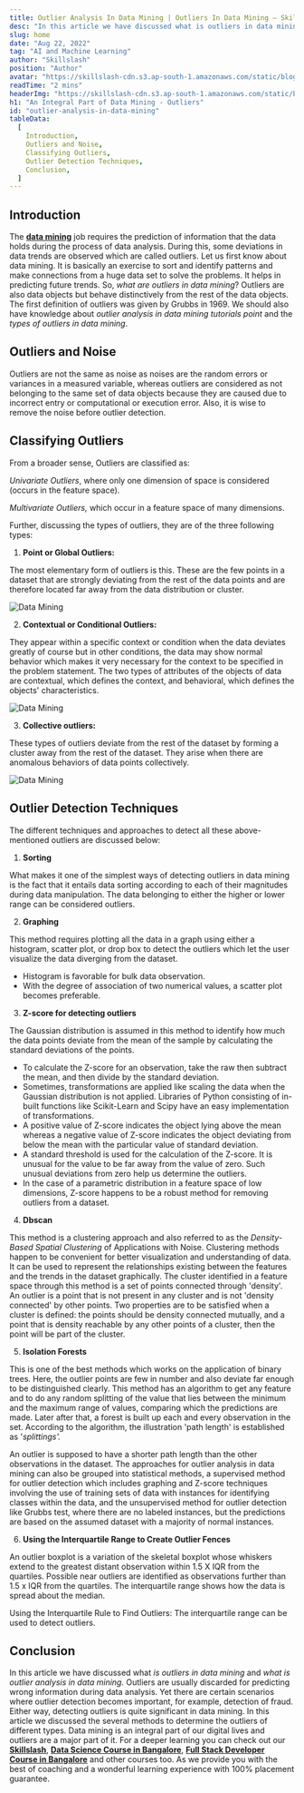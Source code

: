 ```yaml
---
title: Outlier Analysis In Data Mining | Outliers In Data Mining – Skillslash
desc: "In this article we have discussed what is outliers in data mining and what is outlier analysis in data mining."
slug: home
date: "Aug 22, 2022"
tag: "AI and Machine Learning"
author: "Skillslash"
position: "Author"
avatar: "https://skillslash-cdn.s3.ap-south-1.amazonaws.com/static/blog/avatar-01.webp"
readTime: "2 mins"
headerImg: "https://skillslash-cdn.s3.ap-south-1.amazonaws.com/static/blog/Data-Mining.webp"
h1: "An Integral Part of Data Mining - Outliers"
id: "outlier-analysis-in-data-mining"
tableData:
  [
    Introduction,
    Outliers and Noise,
    Classifying Outliers,
    Outlier Detection Techniques,
    Conclusion,
  ]
---
```


## Introduction

The [**data mining**](https://www.techtarget.com/searchbusinessanalytics/definition/data-mining#:~:text=Data%20mining%20is%20the%20process,make%20more%2Dinformed%20business%20decisions.) job requires the prediction of information that the data holds during the process of data analysis. During this, some deviations in data trends are observed which are called outliers. Let us first know about data mining. It is basically an exercise to sort and identify patterns and make connections from a huge data set to solve the problems. It helps in predicting future trends. So, _what are outliers in data mining_? Outliers are also data objects but behave distinctively from the rest of the data objects. The first definition of outliers was given by Grubbs in 1969. We should also have knowledge about _outlier analysis in data mining tutorials point_ and the _types of outliers in data mining_.

## Outliers and Noise

Outliers are not the same as noise as noises are the random errors or variances in a measured variable, whereas outliers are considered as not belonging to the same set of data objects because they are caused due to incorrect entry or computational or execution error. Also, it is wise to remove the noise before outlier detection.

## Classifying Outliers

From a broader sense, Outliers are classified as:

_Univariate Outliers_, where only one dimension of space is considered (occurs in the feature space).

_Multivariate Outliers,_ which occur in a feature space of many dimensions.

Further, discussing the types of outliers, they are of the three following types:

1. **Point or Global Outliers:**

The most elementary form of outliers is this. These are the few points in a dataset that are strongly deviating from the rest of the data points and are therefore located far away from the data distribution or cluster.

![Data Mining](https://skillslash-cdn.s3.ap-south-1.amazonaws.com/static/blog/data-mining-graph-blog1.webp)

2. **Contextual or Conditional Outliers:**

They appear within a specific context or condition when the data deviates greatly of course but in other conditions, the data may show normal behavior which makes it very necessary for the context to be specified in the problem statement. The two types of attributes of the objects of data are contextual, which defines the context, and behavioral, which defines the objects' characteristics.

![Data Mining](https://skillslash-cdn.s3.ap-south-1.amazonaws.com/static/blog/data-mining-graph-blog-img-2.webp)

3. **Collective outliers:**

These types of outliers deviate from the rest of the dataset by forming a cluster away from the rest of the dataset. They arise when there are anomalous behaviors of data points collectively.

![Data Mining](https://skillslash-cdn.s3.ap-south-1.amazonaws.com/static/blog/data-mining-graph-blog-img-3.webp)

## Outlier Detection Techniques

The different techniques and approaches to detect all these above-mentioned outliers are discussed below:

1. **Sorting**

What makes it one of the simplest ways of detecting outliers in data mining is the fact that it entails data sorting according to each of their magnitudes during data manipulation. The data belonging to either the higher or lower range can be considered outliers.

2. **Graphing**

This method requires plotting all the data in a graph using either a histogram, scatter plot, or drop box to detect the outliers which let the user visualize the data diverging from the dataset.

- Histogram is favorable for bulk data observation.
- With the degree of association of two numerical values, a scatter plot becomes preferable.

3. **Z-score for detecting outliers**

The Gaussian distribution is assumed in this method to identify how much the data points deviate from the mean of the sample by calculating the standard deviations of the points.

- To calculate the Z-score for an observation, take the raw then subtract the mean, and then divide by the standard deviation.
- Sometimes, transformations are applied like scaling the data when the Gaussian distribution is not applied. Libraries of Python consisting of in-built functions like Scikit-Learn and Scipy have an easy implementation of transformations.
- A positive value of Z-score indicates the object lying above the mean whereas a negative value of Z-score indicates the object deviating from below the mean with the particular value of standard deviation.
- A standard threshold is used for the calculation of the Z-score. It is unusual for the value to be far away from the value of zero. Such unusual deviations from zero help us determine the outliers.
- In the case of a parametric distribution in a feature space of low dimensions, Z-score happens to be a robust method for removing outliers from a dataset.

4. **Dbscan**

This method is a clustering approach and also referred to as the _Density-Based Spatial Clustering_ of Applications with Noise. Clustering methods happen to be convenient for better visualization and understanding of data. It can be used to represent the relationships existing between the features and the trends in the dataset graphically. The cluster identified in a feature space through this method is a set of points connected through 'density'. An outlier is a point that is not present in any cluster and is not 'density connected' by other points. Two properties are to be satisfied when a cluster is defined: the points should be density connected mutually, and a point that is density reachable by any other points of a cluster, then the point will be part of the cluster.

5. **Isolation Forests**

This is one of the best methods which works on the application of binary trees. Here, the outlier points are few in number and also deviate far enough to be distinguished clearly. This method has an algorithm to get any feature and to do any random splitting of the value that lies between the minimum and the maximum range of values, comparing which the predictions are made. Later after that, a forest is built up each and every observation in the set. According to the algorithm, the illustration 'path length' is established as '_splittings'._

An outlier is supposed to have a shorter path length than the other observations in the dataset. The approaches for outlier analysis in data mining can also be grouped into statistical methods, a supervised method for outlier detection which includes graphing and Z-score techniques involving the use of training sets of data with instances for identifying classes within the data, and the unsupervised method for outlier detection like Grubbs test, where there are no labeled instances, but the predictions are based on the assumed dataset with a majority of normal instances.

6. **Using the Interquartile Range to Create Outlier Fences**

An outlier boxplot is a variation of the skeletal boxplot whose whiskers extend to the greatest distant observation within 1.5 X IQR from the quartiles. Possible near outliers are identified as observations further than 1.5 x IQR from the quartiles. The interquartile range shows how the data is spread about the median.

Using the Interquartile Rule to Find Outliers: The interquartile range can be used to detect outliers.

## Conclusion

In this article we have discussed what _is outliers in data mining_ and _what is outlier analysis in data mining._ Outliers are usually discarded for predicting wrong information during data analysis. Yet there are certain scenarios where outlier detection becomes important, for example, detection of fraud. Either way, detecting outliers is quite significant in data mining. In this article we discussed the several methods to determine the outliers of different types. Data mining is an integral part of our digital lives and outliers are a major part of it. For a deeper learning you can check out our [**Skillslash**](https://skillslash.com/), [**Data Science Course in Bangalore**](https://skillslash.com/data-science-course-in-bangalore/), [**Full Stack Developer Course in Bangalore**](https://skillslash.com/full-stack-developer-course-in-bangalore) and other courses too. As we provide you with the best of coaching and a wonderful learning experience with 100% placement guarantee.
